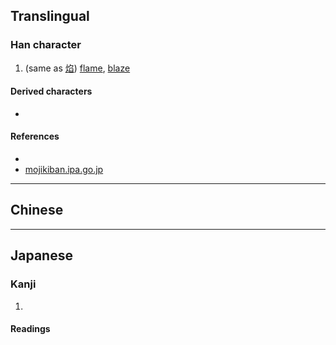 {{character info}}
==Translingual==

===Han character===
{{Han char|rn=86|rad=火|as=10|sn=14|four=|canj=FBHX|ids=⿰火舀}}

# (same as [[焰]]) [[flame]], [[blaze]]

====Derived characters====
* {{l|mul|[[𧀜]]}}

====References====
* {{Han ref|kx=0680.101|hdz=32223.161|uh=7196|ud=29078}}
* [https://web.archive.org/web/20170821152822/http://mojikiban.ipa.go.jp/search#detail/MJ016564 mojikiban.ipa.go.jp]

----

==Chinese==
{{zh-see|焰|v}}

----

==Japanese==

===Kanji===
{{ja-kanji|grade=|rs=火09}}

# {{l|en|flame}}

====Readings====
{{ja-readings
|on=えん
|kun=ほのお-
}}